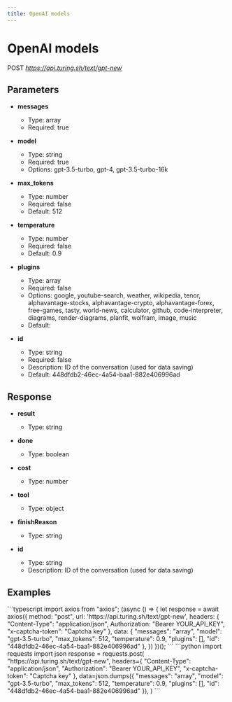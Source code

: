 ```yaml
---
title: OpenAI models
---
```


# OpenAI models
POST *https://api.turing.sh/text/gpt-new*

## Parameters


- **messages**
  - Type: array
  - Required: true

- **model**
  - Type: string
  - Required: true
  - Options: gpt-3.5-turbo, gpt-4, gpt-3.5-turbo-16k

- **max_tokens**
  - Type: number
  - Required: false
  - Default: 512

- **temperature**
  - Type: number
  - Required: false
  - Default: 0.9

- **plugins**
  - Type: array
  - Required: false
  - Options: google, youtube-search, weather, wikipedia, tenor, alphavantage-stocks, alphavantage-crypto, alphavantage-forex, free-games, tasty, world-news, calculator, github, code-interpreter, diagrams, render-diagrams, planfit, wolfram, image, music
  - Default: 

- **id**
  - Type: string
  - Required: false
  - Description: ID of the conversation (used for data saving)
  - Default: 448dfdb2-46ec-4a54-baa1-882e406996ad

## Response


- **result**
  - Type: string

- **done**
  - Type: boolean

- **cost**
  - Type: number

- **tool**
  - Type: object

- **finishReason**
  - Type: string

- **id**
  - Type: string
  - Description: ID of the conversation (used for data saving)

## Examples

<CodeGroup title="OpenAI models example">
  ```typescript
  import axios from "axios";
  (async () => {
    let response = await axios({
      method: "post",
      url: 'https://api.turing.sh/text/gpt-new',
      headers: {
        "Content-Type": "application/json",
        Authorization: "Bearer YOUR_API_KEY",
        "x-captcha-token": "Captcha key"
      },
      data: {
  "messages": "array",
  "model": "gpt-3.5-turbo",
  "max_tokens": 512,
  "temperature": 0.9,
  "plugins": [],
  "id": "448dfdb2-46ec-4a54-baa1-882e406996ad"
},
    })
  })();
  ```
  ```python
  import requests
  import json
  response = requests.post(
    "https://api.turing.sh/text/gpt-new",
    headers={
      "Content-Type": "application/json",
      "Authorization": "Bearer YOUR_API_KEY",
      "x-captcha-token": "Captcha key"
    },
    data=json.dumps({
  "messages": "array",
  "model": "gpt-3.5-turbo",
  "max_tokens": 512,
  "temperature": 0.9,
  "plugins": [],
  "id": "448dfdb2-46ec-4a54-baa1-882e406996ad"
}),
  )
  ```
</CodeGroup>